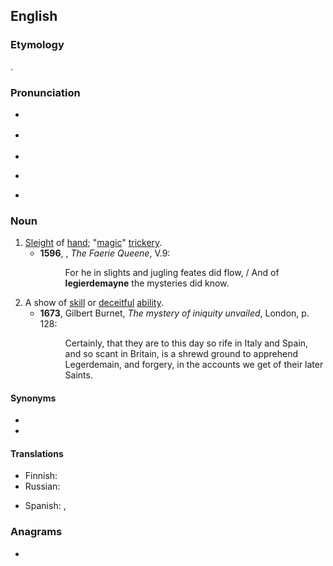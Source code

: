 {{also|léger de main}}
==English==
{{was wotd|2006|March|26}}

===Etymology===
{{borrowing|en|fr|léger de main|lit=light (weight) of hand}}.

===Pronunciation===
* {{a|UK}} {{IPA|/ˌlɛdʒ.ə.dɨˈmeɪn/|lang=en}}
* {{a|US}} {{IPA|/ˈlɛdʒ.əɹ.dəˌmeɪn/|lang=en}}
* {{audio|en-us-legerdemain.ogg|Audio (US)|lang=en}}
* {{audio|En-uk-legerdemain.ogg|Audio (UK)|lang=en}}
*: {{rhymes|eɪn|lang=en}}
* {{hyphenation|leg|er|de|main|lang=en}}

===Noun===
{{wikipedia}}
{{en-noun|-|s}}

# [[sleight|Sleight]] of [[hand]]; "[[magic]]" [[trickery]].
#* '''1596''', {{w|Edmund Spenser}}, ''The Faerie Queene'', V.9:
#*: For he in slights and jugling feates did flow, / And of '''legierdemayne''' the mysteries did know.
# A show of [[skill]] or [[deceitful]] [[ability]].
#* '''1673''', Gilbert Burnet, ''The mystery of iniquity unvailed'', London, p. 128:
#*: Certainly, that they are to this day so rife in Italy and Spain, and so scant in Britain, is a shrewd ground to apprehend Legerdemain, and forgery, in the accounts we get of their later Saints.

====Synonyms====
* {{l|en|prestidigitation}}
* {{l|en|sleight of hand}}

====Translations====
{{trans-top|sleight of hand}}
* Finnish: {{t+|fi|silmänkääntötemppu}}
* Russian: {{t|ru|ло́вкость рук}}
{{trans-mid}}
* Spanish: {{t+|es|escamoteo|m}}, {{t+|es|prestidigitación|f}}
{{trans-bottom}}

===Anagrams===
* {{anagrams|en|greenmailed}}